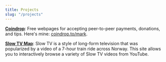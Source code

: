 ```yaml
---
title: Projects
slug: "/projects"
---
```


**[Coindrop](https://coindrop.to)**: Free webpages for accepting peer-to-peer payments, donations, and tips. Here's mine: [coindrop.to/mark](https://coindrop.to/mark).

**[Slow TV Map](https://slowtvmap.com)**: Slow TV is a style of long-form television that was popularized by a video of a 7-hour train ride across Norway. This site allows you to interactively browse a variety of Slow TV videos from YouTube.
